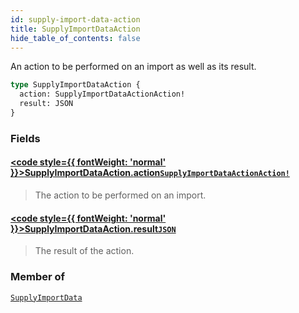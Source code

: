 ```yaml
---
id: supply-import-data-action
title: SupplyImportDataAction
hide_table_of_contents: false
---
```








An action to be performed on an import as well as its result.

```graphql
type SupplyImportDataAction {
  action: SupplyImportDataActionAction!
  result: JSON
}
```


### Fields

#### [<code style={{ fontWeight: 'normal' }}>SupplyImportDataAction.<b>action</b></code>](#)<Bullet />[`SupplyImportDataActionAction!`](/supply/api/graphql-admin/reference/objects/supply-import-data-action-action) <Badge class="secondary" text="non-null"/> <Badge class="secondary" text="object"/>
> The action to be performed on an import.
> 

#### [<code style={{ fontWeight: 'normal' }}>SupplyImportDataAction.<b>result</b></code>](#)<Bullet />[`JSON`](/supply/api/graphql-admin/reference/scalars/json) <Badge class="secondary" text="scalar"/>
> The result of the action.
> 



### Member of

[`SupplyImportData`](/supply/api/graphql-admin/reference/objects/supply-import-data)  <Badge class="secondary" text="object"/>



